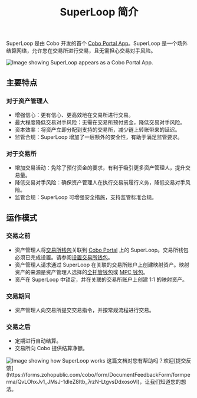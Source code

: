 ﻿---
title: "SuperLoop 简介"
sidebarTitle: "简介"
---

SuperLoop 是由 Cobo 开发的首个 [Cobo Portal App](/cn/portal/portal-apps/introduction)。SuperLoop 是一个场外结算网络，允许您在交易所进行交易，且无需担心交易对手风险。

<img src="/en/images/portal-apps/superloop/superloop-in-app-store.png" className="screenshot_modal" alt="Image showing SuperLoop appears as a Cobo Portal App."/>

## 主要特点

### 对于资产管理人

- 增强信心：更有信心、更高效地在交易所进行交易。
- 最大程度降低交易对手风险：无需在交易所预付资金，降低交易对手风险。
- 资本效率：将资产立即分配到支持的交易所，减少链上转账带来的延迟。
- 监管合规：SuperLoop 增加了一层额外的安全性，有助于满足监管要求。

### 对于交易所

- 增加交易活动：免除了预付资金的要求，有利于吸引更多资产管理人，提升交易量。
- 降低交易对手风险：确保资产管理人在执行交易前履行义务，降低交易对手风险。
- 监管合规：SuperLoop 可增强安全措施，支持监管标准合规。

## 运作模式

### 交易之前

- 资产管理人将[交易所钱包](/cn/portal/exchange-wallets/introduction)关联到 [Cobo Portal](https://portal.cobo.com/login) 上的 SuperLoop。<Note>交易所钱包必须已完成设置。请参阅[设置交易所钱包](/cn/portal/exchange-wallets/set-up)。</Note>
- 资产管理人请求通过 SuperLoop 在关联的交易所账户上创建映射资产。映射资产的来源是资产管理人选择的[全托管钱包](/cn/portal/custodial-wallets/introduction)或 [MPC 钱包](/cn/portal/mpc-wallets/introduction)。
- 资产在 SuperLoop 中锁定，并在关联的交易所账户上创建 1:1 的映射资产。

### 交易期间

- 资产管理人向交易所提交交易指令，并按常规流程进行交易。

### 交易之后

- 定期进行自动结算。
- 交易所向 Cobo 提供结算净额。

<img src="/cn/images/portal-apps/superloop/superloop-how-it-works.svg" className="screenshot_full_screen" alt="Image showing how SuperLoop works" />
<Tip>这篇文档对您有帮助吗？欢迎[提交反馈](https://forms.zohopublic.com/cobo/form/DocumentFeedbackForm/formperma/QvLOhxJv1_JMsJ-1dleZ8Itb_7rzN-LtgvsDdxosoVI)，让我们知道您的想法。</Tip>